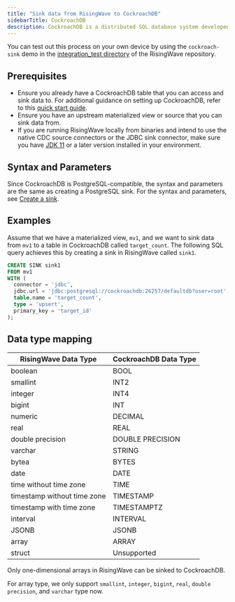 ```yaml
---
title: "Sink data from RisingWave to CockroachDB"
sidebarTitle: CockroachDB
description: CockroachDB is a distributed SQL database system developed by Cockroach Labs that is designed for scalability and resilience. Since CockroachDB is compatible with PostgreSQL, you can sink data from RisingWave to CockroachDB using the JDBC sink connector.
---
```


You can test out this process on your own device by using the `cockroach-sink` demo in the [integration\_test directory](https://github.com/risingwavelabs/risingwave/tree/main/integration%5Ftests) of the RisingWave repository.

## Prerequisites

* Ensure you already have a CockroachDB table that you can access and sink data to. For additional guidance on setting up CockroachDB, refer to this [quick start guide](https://www.cockroachlabs.com/docs/cockroachcloud/quickstart).
* Ensure you have an upstream materialized view or source that you can sink data from.
* If you are running RisingWave locally from binaries and intend to use the native CDC source connectors or the JDBC sink connector, make sure you have [JDK 11](https://openjdk.org/projects/jdk/11/) or a later version installed in your environment.

## Syntax and Parameters
Since CockroachDB is PostgreSQL-compatible, the syntax and parameters are the same as creating a PostgreSQL sink. For the syntax and parameters, see [Create a sink](/docs/current/sink-to-postgres/#create-a-sink%E2%80%8B).

## Examples

Assume that we have a materialized view, `mv1`, and we want to sink data from `mv1` to a table in CockroachDB called `target_count`. The following SQL query achieves this by creating a sink in RisingWave called `sink1`.

```sql
CREATE SINK sink1
FROM mv1
WITH (
  connector = 'jdbc',
  jdbc.url = 'jdbc:postgresql://cockroachdb:26257/defaultdb?user=root',
  table.name = 'target_count',
  type = 'upsert',
  primary_key = 'target_id'
);
```

## Data type mapping

| RisingWave Data Type        | CockroachDB Data Type |
| --------------------------- | --------------------- |
| boolean                     | BOOL                  |
| smallint                    | INT2                  |
| integer                     | INT4                  |
| bigint                      | INT                   |
| numeric                     | DECIMAL               |
| real                        | REAL                  |
| double precision            | DOUBLE PRECISION      |
| varchar                     | STRING                |
| bytea                       | BYTES                 |
| date                        | DATE                  |
| time without time zone      | TIME                  |
| timestamp without time zone | TIMESTAMP             |
| timestamp with time zone    | TIMESTAMPTZ           |
| interval                    | INTERVAL              |
| JSONB                       | JSONB                 |
| array                       | ARRAY                 |
| struct                      | Unsupported           |

Only one-dimensional arrays in RisingWave can be sinked to CockroachDB.

For array type, we only support `smallint`, `integer`, `bigint`, `real`, `double precision`, and `varchar` type now.

